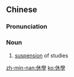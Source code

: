 {{also|休学}}
==Chinese==
{{zh-forms|s=休学}}

===Pronunciation===
{{zh-pron
|m=xiūxué
|c=jau1 hok6
|mn=qz,xm:hiu-o̍h/tw,zz:hiu-ha̍k
|cat=n
}}

===Noun===
{{zh-noun}}

# [[suspension]] of studies

[[zh-min-nan:休學]]
[[ko:休學]]